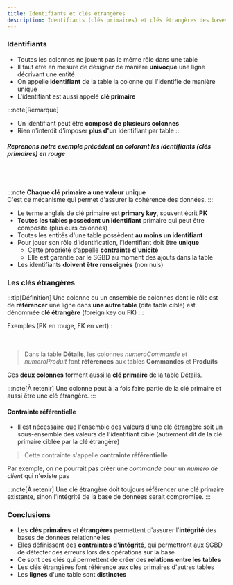 ```yaml
---
title: Identifiants et clés étrangères
description: Identifiants (clés primaires) et clés étrangères des bases de données relationnelles
---
```


<Slide>

### Identifiants
* Toutes les colonnes ne jouent pas le même rôle dans une table
* Il faut être en mesure de désigner de manière **univoque** une ligne décrivant une entité
* On appelle **identifiant** de la table la colonne qui l'identifie de manière unique
* L'identifiant est aussi appelé **clé primaire**

:::note[Remarque]
- Un identifiant peut être **composé de plusieurs colonnes**
- Rien n'interdit d'imposer **plus d'un** identifiant par table
:::

</Slide>
<Slide>

##### Reprenons notre exemple précédent en colorant les identifiants (**clés primaires**) en rouge


<div class="table-pk-1">

<Table
  sqliteDB="public/sample/ecommerce/ecommerce-fr-erd-v1.sqlite"
  title="Clients"
  query="SELECT * FROM Clients"
/>

<Table
  sqliteDB="public/sample/ecommerce/ecommerce-fr-erd-v1.sqlite"
  title="Commandes"
  query="SELECT * FROM Commandes"
/>

<Table
  sqliteDB="public/sample/ecommerce/ecommerce-fr-erd-v1.sqlite"
  title="Produits"
  query="SELECT * FROM Produits"
/>
</div>

<div class="table-pk-1 table-pk-2">
<Table
  sqliteDB="public/sample/ecommerce/ecommerce-fr-erd-v1.sqlite"
  title="Details"
  query="SELECT * FROM Details ORDER BY numeroCommande"
/>
</div>

</Slide>
<Slide>


:::note
**Chaque clé primaire a une valeur unique** <br/>
C'est ce mécanisme qui permet d'assurer la cohérence des données.
:::

* Le terme anglais de clé primaire est **primary key**, souvent écrit **PK**
* **Toutes les tables possèdent un identifiant** primaire qui peut être composite (plusieurs colonnes) 
* Toutes les entités d'une table possèdent **au moins un identifiant**
* Pour jouer son rôle d'identification, l'identifiant doit être **unique**
    * Cette propriété s'appelle **contrainte d'unicité**
    * Elle est garantie par le SGBD au moment des ajouts dans la table
* Les identifiants **doivent être renseignés** (non nuls)

</Slide>
<Slide>

### Les clés étrangères

:::tip[Définition]
Une colonne ou un ensemble de colonnes dont le rôle est de **référencer** une ligne dans **une autre table** (dite table cible) est dénommée **clé étrangère** (foreign key ou FK)
:::

Exemples (PK en rouge, FK en vert) :

<div class="table-pk-1 table-fk-2">
<Table
  sqliteDB="public/sample/ecommerce/ecommerce-fr-erd-v1.sqlite"
  title="Commandes"
  query="SELECT * FROM Commandes"
/>

</div>

<div class="table-pk-1 table-pk-2 table-fk-1 table-fk-2">
<Table
  sqliteDB="public/sample/ecommerce/ecommerce-fr-erd-v1.sqlite"
  title="Details"
  query="SELECT * FROM Details"
/>
</div>

</Slide>
<Slide>


> Dans la table **Détails**, les colonnes _numeroCommande_ et _numeroProduit_ font **références** aux tables **Commandes** et **Produits**

Ces **deux colonnes** forment aussi la **clé primaire** de la table Détails. 

:::note[À retenir]
Une colonne peut à la fois faire partie de la clé primaire et aussi être une clé étrangère.
:::

</Slide>
<Slide>

#### Contrainte référentielle

* Il est nécessaire que l'ensemble des valeurs d'une clé étrangère soit un sous-ensemble des valeurs de l'identifiant cible (autrement dit de la clé primaire ciblée par la clé étrangère)
> Cette contrainte s'appelle **contrainte référentielle**

Par exemple, on ne pourrait pas créer une _commande_ pour un _numero de client_ qui n'existe pas

:::note[À retenir]
Une clé étrangère doit toujours référencer une clé primaire existante, sinon l'intégrité de la base de données serait compromise.
:::

</Slide>
<Slide>

### Conclusions

* Les **clés primaires** et **étrangères** permettent d'assurer l'**intégrité** des bases de données relationnelles
* Elles définissent des **contraintes d'intégrité**, qui permettront aux SGBD de détecter des erreurs lors des opérations sur la base
* Ce sont ces clés qui permettent de créer des **relations entre les tables**
* Les clés étrangères font référence aux clés primaires d'autres tables
* Les **lignes** d'une table sont **distinctes**

</Slide>
